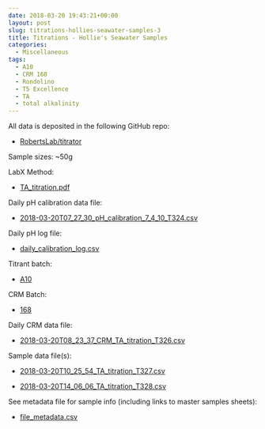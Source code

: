 ```yaml
---
date: 2018-03-20 19:43:21+00:00
layout: post
slug: titrations-hollies-seawater-samples-3
title: Titrations - Hollie's Seawater Samples
categories:
  - Miscellaneous
tags:
  - A10
  - CRM 168
  - Rondolino
  - T5 Excellence
  - TA
  - total alkalinity
---
```


All data is deposited in the following GitHub repo:





  * [RobertsLab/titrator](https://github.com/RobertsLab/titrator)



Sample sizes: ~50g

LabX Method:



  * [TA_titration.pdf](https://github.com/RobertsLab/titrator/blob/master/LabX_method_files/TA_titration.pdf)



Daily pH calibration data file:



  * [2018-03-20T07_27_30_pH_calibration_7_4_10_T324.csv
](https://github.com/RobertsLab/titrator/raw/master/data/cal_data/2018-03-20T07_27_30_pH_calibration_7_4_10_T324.csv)



Daily pH log file:



  * [daily_calibration_log.csv](https://github.com/RobertsLab/titrator/blob/master/data/cal_data/daily_calibration_log.csv)



Titrant batch:



  * [A10](https://github.com/RobertsLab/titrator/blob/master/data/acid_certifications/Batch_A10_CoA.pdf)



CRM Batch:



  * [168](https://github.com/RobertsLab/titrator/blob/master/data/crm_certifications/Batch168.pdf)



Daily CRM data file:



  * [2018-03-20T08_23_37_CRM_TA_titration_T326.csv
](https://github.com/RobertsLab/titrator/raw/master/data/titration_data/crm_data/2018-03-20T08_23_37_CRM_TA_titration_T326.csv)



Sample data file(s):



  * [2018-03-20T10_25_54_TA_titration_T327.csv
](https://github.com/RobertsLab/titrator/raw/master/data/titration_data/sample_data/2018-03-20T10_25_54_TA_titration_T327.csv)



  * [2018-03-20T14_06_06_TA_titration_T328.csv
](https://github.com/RobertsLab/titrator/raw/master/data/titration_data/sample_data/2018-03-20T14_06_06_TA_titration_T328.csv)






See metadata file for sample info (including links to master samples sheets):





  * [file_metadata.csv](https://github.com/RobertsLab/titrator/blob/master/data/titration_data/sample_data/file_metadata.csv)


